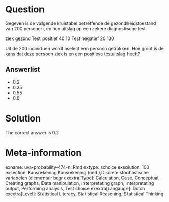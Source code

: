 Question
========

Gegeven is de volgende kruistabel betreffende de gezondheidstoestand van 200 personen, en hun uitslag op een zekere diagnostische test.

ziek gezond
Test positief 40 10
Test negatief 20 130

Uit de 200 individuen wordt aselect een persoon getrokken. Hoe groot is de kans dat deze persoon ziek is en een positieve testuitslag heeft? 

Answerlist
----------
* 0.2
* 0.35
* 0.55
* 0.8

Solution
========

The correct answer is  0.2 

Meta-information
================
exname: uva-probability-474-nl.Rmd 
extype: schoice 
exsolution: 100 
exsection: Kansrekening,Kansrekening (ond.),Discrete stochastische variabelen (elementair begr 
exextra[Type]: Calculation, Case, Conceptual, Creating graphs, Data manipulation, Interpretating graph, Interpretating output, Performing analysis, Test choice 
exextra[Langauge]: Dutch 
exextra[Level]: Statistical Literacy, Statistical Reasoning, Statistical Thinking 
